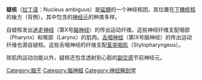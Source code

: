 {{Infobox brain
| Name            = 疑核
| Latin           = Nucleus ambiguus
| Image           = Gray695.png
| Caption         = [[延髓|延髓]]的下橄榄中部层面的横切面（"疑核（Nucleus ambiguus）"见于中右部)
| Image2          =
| Caption2        =
| IsPartOf        =
| Components      =
| Artery          =
| Vein            =
<!--
| GraySubject     = 187
| GrayPage        = 779
| BrainInfoType   = hier
| BrainInfoNumber = 762
| DorlandsPre     = n_11
| DorlandsSuf     = 12580164
-->
}}
'''疑核'''（[[拉丁语|拉丁语]]：Nucleus ambiguus）是[[延髓|延髓]]的一个神经核团。其位置在[[下橄榄核|下橄榄核]]的後方（背側）。其中包含的[[神经元|神经元]]的种类多样。

自疑核发出[[迷走神经|迷走神经]]（第X号[[脑神经|脑神经]]）的传出运动纤维。这些神经纤维支配咽部（Pharynx）和喉部（Larynx）的肌肉。[[舌咽神经|舌咽神经]]（第IX号脑神经）的传出运动纤维也源自疑核。这些舌咽神经的纤维支配[[茎突咽肌|茎突咽肌]]（Stylopharyngeus）。

除肌肉运动功能以外，疑核还包含透射到心脏的[[副交感|副交感]]节前神经元。

{{后脑}}
[[Category:脑干|Category:脑干]]
[[Category:腦神經|Category:腦神經]]
[[Category:神经解剖学|Category:神经解剖学]]